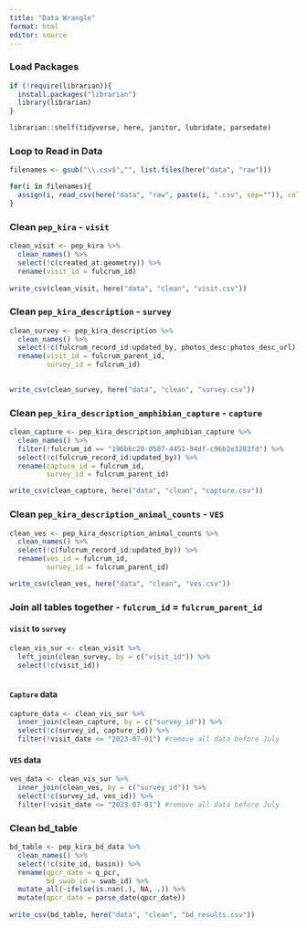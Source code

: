 ```yaml
---
title: "Data Wrangle"
format: html
editor: source
---
```


### Load Packages

```r
if (!require(librarian)){
  install.packages("librarian")
  library(librarian)
}

librarian::shelf(tidyverse, here, janitor, lubridate, parsedate)
```

### Loop to Read in Data

```r

filenames <- gsub("\\.csv$","", list.files(here("data", "raw")))

for(i in filenames){
  assign(i, read_csv(here("data", "raw", paste(i, ".csv", sep="")), col_types = cols()))
}


```

### Clean `pep_kira` - `visit`

```r

clean_visit <- pep_kira %>% 
  clean_names() %>% 
  select(!c(created_at:geometry)) %>% 
  rename(visit_id = fulcrum_id)
  
write_csv(clean_visit, here("data", "clean", "visit.csv"))

```

### Clean `pep_kira_description` - `survey`

```r

clean_survey <- pep_kira_description %>% 
  clean_names() %>% 
  select(!c(fulcrum_record_id:updated_by, photos_desc:photos_desc_url)) %>% 
  rename(visit_id = fulcrum_parent_id,
         survey_id = fulcrum_id)
  

write_csv(clean_survey, here("data", "clean", "survey.csv"))

```

### Clean `pep_kira_description_amphibian_capture` - `capture`

```r

clean_capture <- pep_kira_description_amphibian_capture %>% 
  clean_names() %>% 
  filter(!fulcrum_id == "196bbc28-0507-4451-94df-c96b2e3203fd") %>% 
  select(!c(fulcrum_record_id:updated_by)) %>% 
  rename(capture_id = fulcrum_id,
         survey_id = fulcrum_parent_id)

write_csv(clean_capture, here("data", "clean", "capture.csv"))

```

### Clean `pep_kira_description_animal_counts` - `VES`

```r

clean_ves <- pep_kira_description_animal_counts %>% 
  clean_names() %>% 
  select(!c(fulcrum_record_id:updated_by)) %>% 
  rename(ves_id = fulcrum_id,
         survey_id = fulcrum_parent_id)

write_csv(clean_ves, here("data", "clean", "ves.csv"))

```

### Join all tables together - `fulcrum_id` = `fulcrum_parent_id`

#### `visit` to `survey`

```r

clean_vis_sur <- clean_visit %>% 
  left_join(clean_survey, by = c("visit_id")) %>% 
  select(!c(visit_id))
  

```

#### `Capture` data

```r

capture_data <- clean_vis_sur %>% 
  inner_join(clean_capture, by = c("survey_id")) %>% 
  select(!c(survey_id, capture_id)) %>% 
  filter(!visit_date <= "2023-07-01") #remove all data before July


```

#### `VES` data

```r

ves_data <- clean_vis_sur %>% 
  inner_join(clean_ves, by = c("survey_id")) %>% 
  select(!c(survey_id, ves_id)) %>% 
  filter(!visit_date <= "2023-07-01") #remove all data before July

```

### Clean bd_table
```r

bd_table <- pep_kira_bd_data %>% 
  clean_names() %>% 
  select(!c(site_id, basin)) %>% 
  rename(qpcr_date = q_pcr,
         bd_swab_id = swab_id) %>% 
  mutate_all(~ifelse(is.nan(.), NA, .)) %>% 
  mutate(qpcr_date = parse_date(qpcr_date))
  
write_csv(bd_table, here("data", "clean", "bd_results.csv"))
```

